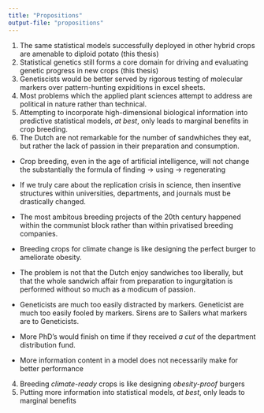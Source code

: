 ```yaml
---
title: "Propositions"
output-file: "propositions"
---
```



1. The same statistical models successfully deployed in other hybrid crops are amenable to diploid potato
\newline (this thesis)
2. Statistical genetics still forms a core domain for driving and evaluating genetic progress in new crops
\newline (this thesis)
3. Genetiscists would be better served by rigorous testing of molecular markers over pattern-hunting expiditions in excel sheets.
4. Most problems which the applied plant sciences attempt to address are political in nature rather than technical.
5. Attempting to incorporate high-dimensional biological information into predictive statistical models, _at best_, only leads to marginal benefits in crop breeding.
6. The Dutch are not remarkable for the number of sandwhiches they eat, but rather the lack of passion in their preparation and consumption.

:::{.content-hidden}
* Crop breeding, even in the age of artificial intelligence, will not change the substantially the formula of finding -> using -> regenerating

* If we truly care about the replication crisis in science, then insentive structures within universities, departments, and journals must be drastically changed. 

* The most ambitous breeding projects of the 20th century happened within the communist block rather than within privatised breeding companies.

* Breeding crops for climate change is like designing the perfect burger to ameliorate obesity.

* The problem is not that the Dutch enjoy sandwiches too liberally, but that the whole sandwich affair from preparation to ingurgitation is performed without so much as a modicum of passion.

* Geneticists are much too easily distracted by markers. Geneticist are much too easily fooled by markers. Sirens are to Sailers what markers are to Geneticists.

* More PhD's would finish on time if they received _a cut_ of the department distribution fund.

* More information content in a model does not necessarily make for better performance
4. Breeding _climate-ready_ crops is like designing _obesity-proof_ burgers
5. Putting more information into statistical models, _at best_, only leads to marginal benefits
:::


